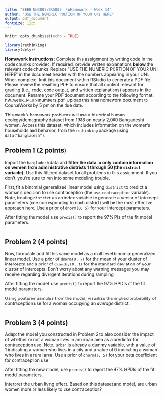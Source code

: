 ```yaml
---
title: "EEEB UN3005/GR5005  \nHomework - Week 14"
author: "USE THE NUMERIC PORTION OF YOUR UNI HERE"
output: pdf_document
fontsize: 12pt
---
```


```r

knitr::opts_chunk$set(echo = TRUE)

library(rethinking)
library(dplyr)
```


**Homework Instructions:** Complete this assignment by writing code in the code chunks provided. If required, provide written explanations **below** the relevant code chunks. Replace "USE THE NUMERIC PORTION OF YOUR UNI HERE" in the document header with the numbers appearing in your UNI. When complete, knit this document within RStudio to generate a PDF file. Please review the resulting PDF to ensure that all content relevant for grading (i.e., code, code output, and written explanations) appears in the document. Rename your PDF document according to the following format: hw_week_14_UNInumbers.pdf. Upload this final homework document to CourseWorks by 5 pm on the due date.
  
  
This week's homework problems will use a historical human ecology/demography dataset from 1988 on nearly 2,000 Bangladeshi women. Access this dataset, which includes information on the women's households and behavior, from the `rethinking` package using `data("bangladesh")`.


## Problem 1 (2 points)

Import the `bangladesh` data and **filter the data to only contain information on women from administrative districts 1 through 50 (the `district` variable).** Use this filtered dataset for all problems in this assignment. If you don't, you're sure to run into some modeling trouble.

First, fit a binomial generalized linear model using `district` to predict a woman's decision to use contraception (the `use.contraception` variable). Note, treating `district` as an index variable to generate a vector of intercept parameters (one corresponding to each district) will be the most effective approach here. Use a prior of `dnorm(0, 5)` for your intercept parameters.

After fitting the model, use `precis()` to report the 97% PIs of the fit model parameters.

```r

```


## Problem 2 (4 points)

Now, formulate and fit this same model as a multilevel binomial generalized linear model. Use a prior of `dnorm(0, 5)` for the mean of your cluster of intercepts and a prior of `dcauchy(0, 1)` for the standard deviation of your cluster of intercepts. Don't worry about any warning messages you may receive regarding divergent iterations during sampling.

After fitting the model, use `precis()` to report the 97% HPDIs of the fit model parameters. 

Using posterior samples from the model, visualize the implied probability of contraception use for a woman occupying an *average* district.

```r

```


## Problem 3 (4 points)

Adapt the model you constructed in Problem 2 to also consider the impact of whether or not a woman lives in an urban area as a predictor for contraception use. Note, `urban` is already a dummy variable, with a value of 1 indicating a woman who lives in a city and a value of 0 indicating a woman who lives in a rural area. Use a prior of `dnorm(0, 5)` for your beta coefficient for contraception use.

After fitting the new model, use `precis()` to report the 97% HPDIs of the fit model parameters. 

Interpret the urban living effect. Based on this dataset and model, are urban women more or less likely to use contraception?

```r

```
